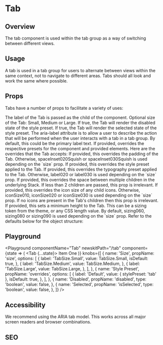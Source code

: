 

# Tab

## Overview

The tab component is used within the tab group as a way of switching between different views. 

## Usage

A tab is used in a tab group for users to alternate between views within the same context, not to navigate to different areas.
Tabs should all look and work the same where possible. 

## Props

Tabs have a number of props to facilitate a variety of uses:

<LegacyBlock marginTop="sizing040">
  <Prop name="children" type="string">
    The label of the Tab is passed as the child of the component.
  </Prop>
  <Prop name="size" type="TabSize" enum={TabSize}
    default={TabSize.Medium}>
    Optional size of the Tab: Small, Medium or Large.
  </Prop>
  <Prop name="disabled" type="boolean" default={false}>
    If true, the Tab will render the disabled state of the style preset.
  </Prop>
  <Prop name="isSelected" type="boolean" default={false}>
    If true, the Tab will render the selected state of the style preset.
  </Prop>
  <Prop name="ariaLabel" type="string">
    The aria-label attribute is to allow a user to describe the action that will be performed when the user interacts with a tab in a tab group. By default, this could be the primary label text.
  </Prop>
  <Prop name="overrides" type="object">
    If provided, overrides the respective presets for the component and provided elements.
    Here are the overrides that the Tab accepts:
    <Prop name="padding" type="PaddingPresetKeys">
      If provided, this overrides the padding of the Tab. Otherwise,
      spaceInset020Squish or spaceInset030Squish is used depending on the `size`
      prop.
    </Prop>
    <Prop name="stylePreset" type="string" default="tab">
      If provided, this overrides the style preset applied to the Tab.
    </Prop>
    <Prop name="typographyPreset" type="string">
      If provided, this overrides the typography preset applied to the Tab. Otherwise,
      label020 or label030 is used depending on the `size` prop.
    </Prop>
    <Prop name="space" type="SizingKeys">
      If provided, this overrides the space between multiple children in the
      underlying Stack. If less than 2 children are passed, this prop is
      irrelevant.
    </Prop>
    <Prop name="iconSize" type="IconSizeKeys">
      If provided, this overrides the icon size of any child icons. Otherwise,
      iconSize010, iconSize020 or iconSize030 is used depending on the `size` prop. If no icons
      are present in the Tab's children then this prop is irrelevant.
    </Prop>
    <Prop name="minHeight" type="SizingKeys | string">
      If provided, this sets a minimum height to the Tab. This can be a sizing
      token from the theme, or any CSS length value. By default, sizing060,
      sizing080 or sizing090 is used depending on the `size` prop.
    </Prop>
    Refer to the defaults below for the object structure:
    <CodeFromDefaultPresets componentName="tab" />
  </Prop>
</LegacyBlock>

## Playground

<Playground
  componentName="Tab"
  newskitPath="/tab"
  component={state => (
    <Tab {...state}>
      <Email />
      Item One
    </Tab>
  )}
  knobs={[
    {
      name: 'Size',
      propName: 'size',
      options: [
        {
          label: 'TabSize.Small',
          value: TabSize.Small,
          isDefault: true,
        },
        {
          label: 'TabSize.Medium',
          value: TabSize.Medium,
        },
        {
          label: 'TabSize.Large',
          value: TabSize.Large,
        },
      ],
    },
    {
      name: 'Style Preset',
      propName: 'overrides',
      options: [
         {
          label: 'Default',
          value: {
            stylePreset: 'tab'
          },
          isDefault: true,
        },
      ],
    },
    {
      name: 'Disabled',
      propName: 'disabled',
      type: 'boolean',
      value: false,
    },
    {
      name: 'Selected',
      propName: 'isSelected',
      type: 'boolean',
      value: false,
    },
  ]}
/>

## Accessibility
We recommend using the ARIA tab model. This works across all major screen readers and browser combinations.

## SEO
